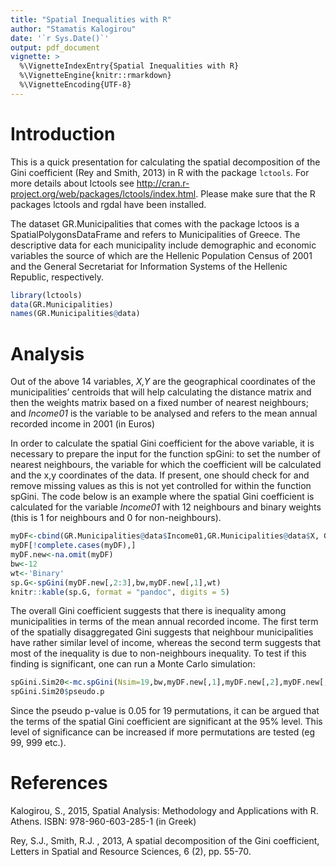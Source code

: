 ---
title: "Spatial Inequalities with R"
author: "Stamatis Kalogirou"
date: '`r Sys.Date()`'
output: pdf_document
vignette: >
  %\VignetteIndexEntry{Spatial Inequalities with R}  
  %\VignetteEngine{knitr::rmarkdown}
  %\VignetteEncoding{UTF-8}
---
# Introduction

This is a quick presentation for calculating the spatial decomposition of the Gini coefficient (Rey and Smith, 2013) in R with the package `lctools`. For more details about lctools see <http://cran.r-project.org/web/packages/lctools/index.html>. Please make sure that the R packages lctools and rgdal have been installed. 

The dataset GR.Municipalities that comes with the package lctoos is a SpatialPolygonsDataFrame and refers to Municipalities of Greece. The descriptive data for each municipality include demographic and economic variables the source of which are the Hellenic Population Census of 2001 and the General Secretariat for Information Systems of the Hellenic Republic, respectively.

```{r message=FALSE}
library(lctools)
data(GR.Municipalities)
names(GR.Municipalities@data)
```

# Analysis

Out of the above 14 variables, _X,Y_ are the geographical coordinates of the municipalities' centroids that will help calculating the distance matrix and then the weights matrix based on a fixed number of nearest neighbours; and _Income01_ is the variable to be analysed and refers to the mean annual recorded income in 2001 (in Euros)

In order to calculate the spatial Gini coefficient for the above variable, it is necessary to prepare the input for the function spGini: to set the number of nearest neighbours, the variable for which the coefficient will be calculated and the x,y coordinates of the data. If present, one should check for and remove missing values as this is not yet controlled for within the function spGini. The code below is an example where the spatial Gini coefficient is calculated for the variable _Income01_ with 12 neighbours and binary weights (this is 1 for neighbours and 0 for non-neighbours).

```{r}
myDF<-cbind(GR.Municipalities@data$Income01,GR.Municipalities@data$X, GR.Municipalities@data$Y)
myDF[!complete.cases(myDF),]
myDF.new<-na.omit(myDF)
bw<-12
wt<-'Binary'
sp.G<-spGini(myDF.new[,2:3],bw,myDF.new[,1],wt)
knitr::kable(sp.G, format = "pandoc", digits = 5)
```

The overall Gini coefficient suggests that there is inequality among municipalities in terms of the mean annual recorded income. The first term of the spatially disaggregated Gini suggests that neighbour municipalities have rather similar level of income, whereas the second term suggests that most of the inequality is due to non-neighbours inequality. To test if this finding is significant, one can run a Monte Carlo simulation:

```{r warning = FALSE}
spGini.Sim20<-mc.spGini(Nsim=19,bw,myDF.new[,1],myDF.new[,2],myDF.new[,3],wt)
spGini.Sim20$pseudo.p
```
Since the pseudo p-value is 0.05 for 19 permutations, it can be argued that the terms of the spatial Gini coefficient are significant at the 95% level. This level of significance can be increased if more permutations are tested (eg 99, 999 etc.).


# References

Kalogirou, S., 2015, Spatial Analysis: Methodology and Applications with R. Athens. ISBN: 978-960-603-285-1 (in Greek)

Rey, S.J., Smith, R.J. , 2013, A spatial decomposition of the Gini coefficient, Letters in Spatial and Resource Sciences, 6 (2), pp. 55-70.